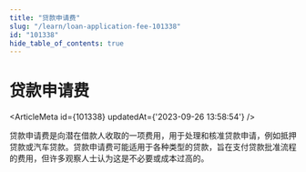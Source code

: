 ```yaml
---
title: "贷款申请费"
slug: "/learn/loan-application-fee-101338"
id: "101338"
hide_table_of_contents: true
---
```



# 贷款申请费

<ArticleMeta id={101338} updatedAt={'2023-09-26 13:58:54'} />
<div className='border-solid border-b border-t-0 my-4 border-[var(--ifm-color-gray-300)]' />

贷款申请费是向潜在借款人收取的一项费用，用于处理和核准贷款申请，例如抵押贷款或汽车贷款。贷款申请费可能适用于各种类型的贷款，旨在支付贷款批准流程的费用，但许多观察人士认为这是不必要或成本过高的。

